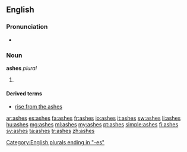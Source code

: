 {{also|Ashes}}
==English==

===Pronunciation===
* {{audio|en-us-ashes.ogg|Audio (US)}}

===Noun===
'''ashes'''  ''plural''

# {{plural of|[[ash]]}}

====Derived terms====
* [[rise from the ashes]]

[[Category:English plurals ending in "-es"]]

[[ar:ashes]]
[[es:ashes]]
[[fa:ashes]]
[[fr:ashes]]
[[io:ashes]]
[[it:ashes]]
[[sw:ashes]]
[[li:ashes]]
[[hu:ashes]]
[[mg:ashes]]
[[ml:ashes]]
[[my:ashes]]
[[pt:ashes]]
[[simple:ashes]]
[[fi:ashes]]
[[sv:ashes]]
[[ta:ashes]]
[[tr:ashes]]
[[zh:ashes]]
